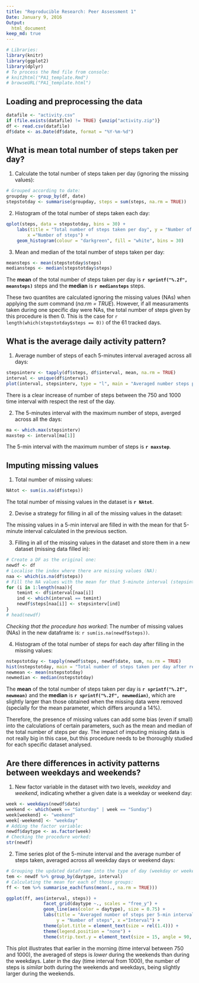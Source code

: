 ```yaml
---
title: "Reproducible Research: Peer Assessment 1"
Date: January 9, 2016
Output:
  html_document 
keep_md: true
---
```


```r
# Libraries:
library(knitr)
library(ggplot2)
library(dplyr)
# To process the Rmd file from console:
# knit2html("PA1_template.Rmd")
# browseURL("PA1_template.html")
```

## Loading and preprocessing the data
```r
datafile <- "activity.csv"
if (file.exists(datafile) != TRUE) {unzip("activity.zip")}
df <- read.csv(datafile)
df$date <- as.Date(df$date, format = "%Y-%m-%d")
```


## What is mean total number of steps taken per day?
1. Calculate the total number of steps taken per day (ignoring the missing values):
```r
# Grouped according to date:
groupday <- group_by(df, date)
stepstotday <- summarise(groupday, steps = sum(steps, na.rm = TRUE))
```

2. Histogram of the total number of steps taken each day:
```r
qplot(steps, data = stepstotday, bins = 30) + 
    labs(title = "Total number of steps taken per day", y = "Number of days", 
        x ="Number of steps") +  
    geom_histogram(colour = "darkgreen", fill = "white", bins = 30) 
```

3. Mean and median of the total number of steps taken per day:
```r
meansteps <- mean(stepstotday$steps)
mediansteps <- median(stepstotday$steps)
```
The **mean** of the total number of steps taken per day is **`r sprintf("%.2f", meansteps)`** steps and the **median** is **`r mediansteps`** steps.

These two quantites are calculated ignoring the missing values (NAs) when applying the *sum* command (*na.rm = TRUE*). However, if all measuraments taken during one specific day were NAs, the total number of steps given by this procedure is then 0. This is the case for `r length(which(stepstotday$steps == 0))` of the 61 tracked days. 


## What is the average daily activity pattern?
1. Average number of steps of each 5-minutes interval averaged across all days:
```r
stepsinterv <- tapply(df$steps, df$interval, mean, na.rm = TRUE)
interval <- unique(df$interval)
plot(interval, stepsinterv, type = "l", main = "Averaged number steps per 5-min interval", ylab = "Number of steps", xlab = "Interval", col = "blue", lwd = 2 )

```

There is a clear increase of number of steps between the 750 and 1000 time interval with respect the rest of the day. 


2. The 5-minutes interval with the maximum number of steps, averged across all the days:
```r
ma <- which.max(stepsinterv)
maxstep <- interval[ma[1]]
```
The 5-min interval with the maximum number of steps is **`r maxstep`**.


## Imputing missing values
1. Total number of missing values:
```r
NAtot <- sum(is.na(df$steps))
```
The total number of missing values in the dataset is **`r NAtot`**.

2. Devise a strategy for filling in all of the missing values in the dataset:

The missing values in a 5-min interval are filled in with the mean for that 5-minute interval calculated in the previous section. 

3. Filling in all of the missing values in the dataset and store them in a new dataset (missing data filled in):
```r
# Create a DF as the original one:
newdf <- df
# Localise the index where there are missing values (NA):
naa <- which(is.na(df$steps))
# Fill the NA values with the mean for that 5-minute interval (stepsinterv):
for (i in 1:length(naa)){
    temint <- df$interval[naa[i]]
    ind <- which(interval == temint)
    newdf$steps[naa[i]] <- stepsinterv[ind]
}
# head(newdf)  
```
*Checking that the procedure has worked*: The number of missing values (NAs) in the new dataframe is: `r sum(is.na(newdf$steps))`.

4. Histogram of the total number of steps for each day after filling in the missing values:
```r
nstepstotday <- tapply(newdf$steps, newdf$date, sum, na.rm = TRUE)
hist(nstepstotday, main = "Total number of steps taken per day after replacing NAs", xlab = "Number of steps", ylab = "Number of days", breaks = 30, col = "darkgreen")
newmean <- mean(nstepstotday)
newmedian <- median(nstepstotday)
```

The **mean** of the total number of steps taken per day is **`r sprintf("%.2f", newmean)`** and the **median** is **`r sprintf("%.2f", newmedian)`**, which are slightly larger than those obtained when the missing data were removed (specially for the mean parameter, which differs around a 14%). 

Therefore, the presence of missing values can add some bias (even if small) into the calculations of certain parameters, such as the mean and median of the total number of steps per day. The impact of imputing missing data is not really big in this case, but this procedure needs to be thoroughly studied for each specific dataset analysed.


## Are there differences in activity patterns between weekdays and weekends?

1. New factor variable in the dataset with two levels, *weekday* and *weekend*, indicating whether a given date is a weekday or weekend day:
```r
week <- weekdays(newdf$date)
weekend <- which(week == "Saturday" | week == "Sunday")
week[weekend] <- "weekend"
week[-weekend] <- "weekday"
# Adding the factor variable:
newdf$daytype <- as.factor(week)
# Checking the procedure worked:
str(newdf)
```

2. Time series plot of the 5-minute interval and the average number of steps taken, averaged across all weekday days or weekend days:
```r
# Grouping the updated dataframe into the type of day (weekday or weekend), and interval:
tem <- newdf %>% group_by(daytype, interval)
# Calculating the mean for each of those groups:
ff <- tem %>% summarise_each(funs(mean(., na.rm = TRUE)))

ggplot(ff, aes(interval, steps)) + 
              facet_grid(daytype ~., scales = "free_y") +
              geom_line(aes(color = daytype), size = 0.75) +
              labs(title = "Averaged number of steps per 5-min interval", 
                   y = "Number of steps", x ="Interval") +
              theme(plot.title = element_text(size = rel(1.4))) + 
              theme(legend.position = "none") + 
              theme(strip.text.y = element_text(size = 15, angle = 90, face = "bold"))
```

This plot illustrates that earlier in the morning (time interval between 750 and 1000), the averaged of steps is *lower* during the weekends than during the weekdays. Later in the day (time interval from 1000), the number of steps is *similar* both during the weekends and weekdays, being slightly larger during the weekends. 
  
